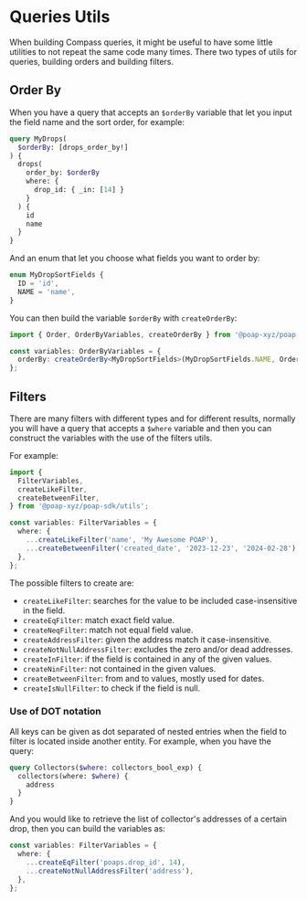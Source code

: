 # Queries Utils

When building Compass queries, it might be useful to have some little utilities to not repeat the
same code many times. There two types of utils for queries, building orders and building filters.

## Order By

When you have a query that accepts an `$orderBy` variable that let you input the field name and the
sort order, for example:

```graphql
query MyDrops(
  $orderBy: [drops_order_by!]
) {
  drops(
    order_by: $orderBy
    where: {
      drop_id: { _in: [14] }
    }
  ) {
    id
    name
  }
}
```

And an enum that let you choose what fields you want to order by:

```typescript
enum MyDropSortFields {
  ID = 'id',
  NAME = 'name',
}
```

You can then build the variable `$orderBy` with `createOrderBy`:

```typescript
import { Order, OrderByVariables, createOrderBy } from '@poap-xyz/poap-sdk/utils';

const variables: OrderByVariables = {
  orderBy: createOrderBy<MyDropSortFields>(MyDropSortFields.NAME, Order.ASC),
};
```

## Filters

There are many filters with different types and for different results, normally you will have a
query that accepts a `$where` variable and then you can construct the variables with the use of the
filters utils.

For example:

```typescript
import {
  FilterVariables,
  createLikeFilter,
  createBetweenFilter,
} from '@poap-xyz/poap-sdk/utils';

const variables: FilterVariables = {
  where: {
    ...createLikeFilter('name', 'My Awesome POAP'),
    ...createBetweenFilter('created_date', '2023-12-23', '2024-02-28'),
  },
};
```

The possible filters to create are:

- `createLikeFilter`: searches for the value to be included case-insensitive in the field.
- `createEqFilter`: match exact field value.
- `createNeqFilter`: match not equal field value.
- `createAddressFilter`: given the address match it case-insensitive.
- `createNotNullAddressFilter`: excludes the zero and/or dead addresses.
- `createInFilter`: if the field is contained in any of the given values.
- `createNinFilter`: not contained in the given values.
- `createBetweenFilter`: from and to values, mostly used for dates.
- `createIsNullFilter`: to check if the field is null.

### Use of DOT notation

All keys can be given as dot separated of nested entries when the field to filter is located inside
another entity. For example, when you have the query:

```graphql
query Collectors($where: collectors_bool_exp) {
  collectors(where: $where) {
    address
  }
}
```

And you would like to retrieve the list of collector's addresses of a certain drop, then you can
build the variables as:

```typescript
const variables: FilterVariables = {
  where: {
    ...createEqFilter('poaps.drop_id', 14),
    ...createNotNullAddressFilter('address'),
  },
};
```

